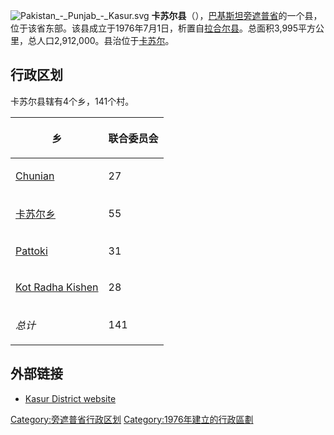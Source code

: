 [[File:Pakistan_-_Punjab_-_Kasur.svg|right]]
'''卡苏尔县'''（{{lang-ur|'''ضلع قصور'''}}），[[巴基斯坦|巴基斯坦]][[旁遮普省|旁遮普省]]的一个县，位于该省东部。该县成立于1976年7月1日，析置自[[拉合尔县|拉合尔县]]。总面积3,995平方公里，总人口2,912,000。县治位于[[卡苏尔|卡苏尔]]。

== 行政区划 ==
卡苏尔县辖有4个乡，141个村。

{| class="wikitable"
|-
! 乡
! 联合委员会
|-
| [[Chunian|Chunian]]
| 27
|-
| [[卡苏尔乡|卡苏尔乡]]
| 55
|-
| [[Pattoki|Pattoki]]
| 31
|-
| [[Kot_Radha_Kishen|Kot Radha Kishen]]
|  28
|-
| ''总计''
| 141
|}

==外部链接==
* [https://web.archive.org/web/20081014004401/http://www.kasur.gop.pk/ Kasur District website]

{{旁遮普省行政区划}}
{{DEFAULTSORT:Kasur}}
[[Category:旁遮普省行政区划|Category:旁遮普省行政区划]]
[[Category:1976年建立的行政區劃|Category:1976年建立的行政區劃]]